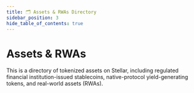 ```yaml
---
title: 🗂️ Assets & RWAs Directory
sidebar_position: 3
hide_table_of_contents: true
---
```



# Assets & RWAs

This is a directory of tokenized assets on Stellar, including regulated financial institution-issued stablecoins, native-protocol yield-generating tokens, and real-world assets (RWAs).

<AssetsDirectory /> 